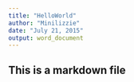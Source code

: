 ```yaml
---
title: "HelloWorld"
author: "Minilizzie"
date: "July 21, 2015"
output: word_document
---
```

## This is a markdown file
